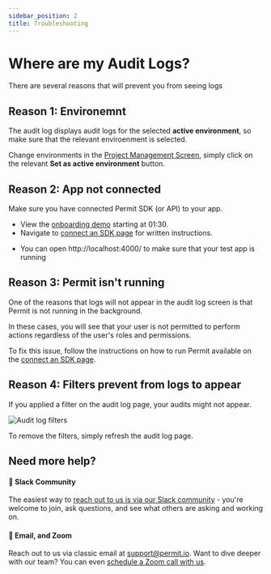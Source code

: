 ```yaml
---
sidebar_position: 2
title: Troubleshooting
---
```


# Where are my Audit Logs?

There are several reasons that will prevent you from seeing logs

## Reason 1: Environemnt
The audit log displays audit logs for the selected **active environment**, so make sure that the relevant enviroenment is selected.

Change environments in the [Project Management Screen](https://app.permit.io/project-management), simply click on the relevant **Set as active environment** button.

<ReactPlayer controls url='../../video/impact-of-selected-env-on-audit.mp4' />

## Reason 2: App not connected
Make sure you have connected Permit SDK (or API) to your app.
* View the [onboarding demo](/tutorials/onboarding_demo) starting at 01:30.
* Navigate to [connect an SDK page](https://app.permit.io/get-started/connect-an-sdk) for written instructions.
<!-- * Can't find your language SDK? See what [other languages](/reference/SDKs/Other/other_instructions) should do. -->

* You can open http://localhost:4000/ to make sure that your test app is running

## Reason 3: Permit isn't running
One of the reasons that logs will not appear in the audit log screen is that Permit is not running in the background.

In these cases, you will see that your user is not permitted to perform actions regardless of the user's roles and permissions.

To fix this issue, follow the instructions on how to run Permit available on the [connect an SDK page](https://app.permit.io/get-started/connect-an-sdk).

## Reason 4: Filters prevent from logs to appear

If you applied a filter on the audit log page, your audits might not appear. 

![Audit log filters](/img/screenshots/audit-log-filters.png)

To remove the filters, simply refresh the audit log page.

## Need more help?

#### 💬 Slack Community

The easiest way to [reach out to us is via our Slack community](https://bit.ly/permit-slack) - you're welcome to join, ask questions, and see what others are asking and working on.


#### 📧 Email, and Zoom

Reach out to us via classic email at [support@permit.io](mailto:support@permit.io).
Want to dive deeper with our team? You can even [schedule a Zoom call with us](https://calendly.com/permitio/meeting).

